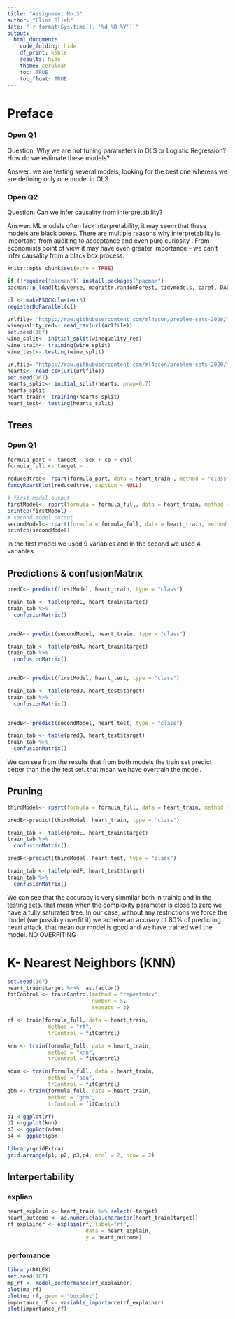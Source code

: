 ```yaml
---
title: "Assignment No.3"
author: "Elior Bliah"
date: "`r format(Sys.time(), '%d %B %Y')`"
output:
  html_document:
    code_folding: hide
    df_print: kable
    results: hide
    theme: cerulean
    toc: TRUE
    toc_float: TRUE
---
```


# Preface

### Open Q1
Question: Why we are not tuning parameters in OLS or Logistic Regression? How do we estimate these models?

Answer: we are testing several models, looking for the best one whereas we are defining only one model in OLS.

### Open Q2

Question: Can we infer causality from interpretability?

Answer: ML models often lack interpretability, it may seem that these models are black boxes. There are multiple reasons why interpretability is important: from auditing to acceptance and even pure curiosity . From economists point of view it may have even greater importance - we can’t infer causality from a black box process.

```r
knitr::opts_chunk$set(echo = TRUE)
```
```r
if (!require("pacman")) install.packages("pacman")
pacman::p_load(tidyverse, magrittr,randomForest, tidymodels, caret, DALEX, rpart, rattle, rpart.plot, RColorBrewer, ada, doParallel, pROC, DAELX)
```

```r
cl <- makePSOCKcluster(5)
registerDoParallel(cl)
```

```r
urlfile= "https://raw.githubusercontent.com/ml4econ/problem-sets-2020/master/datasets/winequality_red.csv"
winequality_red<- read_csv(url(urlfile))
set.seed(167)
wine_split<- initial_split(winequality_red)
wine_train<- training(wine_split)
wine_test<- testing(wine_split)

```

```r
urlfile= "https://raw.githubusercontent.com/ml4econ/problem-sets-2020/master/datasets/heart.csv"
hearts<- read_csv(url(urlfile))
set.seed(167)
hearts_split<- initial_split(hearts, prop=0.7)
hearts_split
heart_train<- training(hearts_split)
heart_test<- testing(hearts_split)
```

## Trees

### Open Q1


```r
formula_part <- target ~ sex + cp + chol
formula_full <- target ~ .
```

```r
reducedtree<- rpart(formula_part, data = heart_train , method = "class")
fancyRpartPlot(reducedtree, caption = NULL)
```
```r
# first model output
firstModel<- rpart(formula = formula_full, data = heart_train, method = "class", minsplit = 2, minbucket = 1)
printcp(firstModel)
# second model output
secondModel<- rpart(formula = formula_full, data = heart_train, method = "class")
printcp(secondModel)
```

In the first model we used 9 variables and in the second we used 4 variables.

## Predictions & confusionMatrix

```r
predC<- predict(firstModel, heart_train, type = "class")

train_tab <- table(predC, heart_train$target)
train_tab %>%
  confusionMatrix()


predA<- predict(secondModel, heart_train, type = "class")

train_tab <- table(predA, heart_train$target)
train_tab %>% 
  confusionMatrix()


predD<- predict(firstModel, heart_test, type = "class")

train_tab <- table(predD, heart_test$target)
train_tab %>% 
  confusionMatrix()

  
predB<- predict(secondModel, heart_test, type = "class")

train_tab <- table(predB, heart_test$target)
train_tab %>% 
  confusionMatrix()

```

We can see from the results that from both models the train set predict better than the the test set. that mean we have overtrain the model.

## Pruning
```r
thirdModel<- rpart(formula = formula_full, data = heart_train, method = "class", cp = 0.03)

predE<-predict(thirdModel, heart_train, type = "class")

train_tab <- table(predE, heart_train$target)
train_tab %>% 
  confusionMatrix()

predF<-predict(thirdModel, heart_test, type = "class")

train_tab <- table(predF, heart_test$target)
train_tab %>% 
  confusionMatrix()
```

We can see that the accuracy is very simmilar both in trainig and in the testing sets. that mean when the complexity parameter is close to zero we have a fully saturated tree. In our case, without any restrictions we force the model (we possibly overfit it) we acheive an accuary of 80% of predicting heart attack. that mean our model is good and we have trained well the model. NO OVERFITING

# K- Nearest Neighbors (KNN)


```r
set.seed(167)
heart_train$target %<>%  as.factor()
fitControl <- trainControl(method = "repeatedcv",
                           number = 5,
                           repeats = 3)

rf <- train(formula_full, data = heart_train, 
             method = "rf", 
             trControl = fitControl)

knn <- train(formula_full, data = heart_train, 
             method = "knn", 
             trControl = fitControl)

adam <- train(formula_full, data = heart_train, 
             method = "ada", 
             trControl = fitControl)
gbm <- train(formula_full, data = heart_train, 
             method = "gbm", 
             trControl = fitControl)


```

```r
p1 <-ggplot(rf)
p2 <-ggplot(knn)
p3 <- ggplot(adam)
p4 <- ggplot(gbm)

library(gridExtra)
grid.arrange(p1, p2, p3,p4, ncol = 2, nrow = 2)

```

## Interpertability

### explian

```r
heart_explain <- heart_train %>% select(-target)
heart_outcome <- as.numeric(as.character(heart_train$target))
rf_explainer <- explain(rf, label="rf", 
                         data = heart_explain,
                         y = heart_outcome)
```

### perfomance 

```r
library(DALEX)
set.seed(167)
mp_rf <- model_performance(rf_explainer)
plot(mp_rf)
plot(mp_rf, geom = "boxplot")
importance_rf <- variable_importance(rf_explainer)
plot(importance_rf)
```

